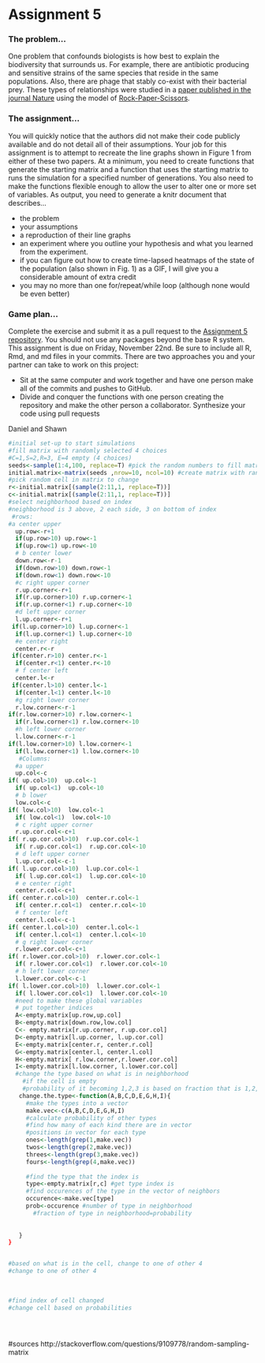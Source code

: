Assignment 5
============

### The problem...
One problem that confounds biologists is how best to explain the
biodiversity that surrounds us.  For example, there are antibiotic producing
and sensitive strains of the same species that reside in the same
populations.  Also, there are phage that stably co-exist with their
bacterial prey.  These types of relationships were studied in a [paper published
in the journal Nature](http://www.nature.com/nature/journal/v418/n6894/full/nature00823.html) using the model of [Rock-Paper-Scissors](http://en.wikipedia.org/wiki/Rock-paper-scissors).

### The assignment...
You will quickly notice that the authors did not make their code publicly
available and do not detail all of their assumptions. Your job for this
assignment is to attempt to recreate the line graphs shown in Figure 1 from
either of these two papers.  At a minimum, you need to create functions that
generate the starting matrix and a function that uses the starting matrix to
runs the simulation for a specified number of generations.  You also need to
make the functions flexible enough to allow the user to alter one or more set of
variables. As output, you need to generate a knitr document that describes...

* the problem
* your assumptions
* a reproduction of their line graphs
* an experiment where you outline your hypothesis and what you learned from the experiment.
* if you can figure out how to create time-lapsed heatmaps of the state of the
population (also shown in Fig. 1) as a GIF, I will give you a considerable
amount of extra credit
* you may no more than one for/repeat/while loop (although none would be even better)

### Game plan...
Complete the exercise and submit it as a pull request to the [Assignment 5 repository](https://github.com/microbialinformatics/assignment05). You should not use any packages beyond the base R system. This assignment is due on Friday, November 22nd. Be sure to include all R, Rmd, and md files in your commits. There are two approaches you and your partner can take to work on this project:

* Sit at the same computer and work together and have one person make all of the commits and pushes to GitHub.
* Divide and conquer the functions with one person creating the repository and make the other person a collaborator. Synthesize your code using pull requests


Daniel and Shawn 
```r
#initial set-up to start simulations
#fill matrix with randomly selected 4 choices
#C=1,S=2,R=3, E=4 empty (4 choices)
seeds<-sample(1:4,100, replace=T) #pick the random numbers to fill matrix
initial.matrix<-matrix(seeds ,nrow=10, ncol=10) #create matrix with random numbers
#pick random cell in matrix to change
r<-initial.matrix[(sample(2:11,1, replace=T))]
c<-initial.matrix[(sample(2:11,1, replace=T))]
#select neighborhood based on index
#neighborhood is 3 above, 2 each side, 3 on bottom of index
 #rows:
#a center upper
  up.row<-r+1
  if(up.row>10) up.row<-1
  if(up.row<1) up.row<-10
  # b center lower
  down.row<-r-1
  if(down.row>10) down.row<-1
  if(down.row<1) down.row<-10
  #c right upper corner
  r.up.corner<-r+1
  if(r.up.corner>10) r.up.corner<-1
  if(r.up.corner<1) r.up.corner<-10
  #d left upper corner
  l.up.corner<-r+1
 if(l.up.corner>10) l.up.corner<-1
  if(l.up.corner<1) l.up.corner<-10
  #e center right
  center.r<-r
 if(center.r>10) center.r<-1
  if(center.r<1) center.r<-10
  # f center left
  center.l<-r
 if(center.l>10) center.l<-1
  if(center.l<1) center.l<-10
  #g right lower corner
  r.low.corner<-r-1
if(r.low.corner>10) r.low.corner<-1
  if(r.low.corner<1) r.low.corner<-10
  #h left lower corner 
  l.low.corner<-r-1
if(l.low.corner>10) l.low.corner<-1
  if(l.low.corner<1) l.low.corner<-10
   #Columns:
  #a upper
  up.col<-c
if( up.col>10)  up.col<-1
  if( up.col<1)  up.col<-10
  # b lower
  low.col<-c
if( low.col>10)  low.col<-1
  if( low.col<1)  low.col<-10
  # c right upper corner
  r.up.cor.col<-c+1
if( r.up.cor.col>10)  r.up.cor.col<-1
  if( r.up.cor.col<1)  r.up.cor.col<-10
  # d left upper corner
  l.up.cor.col<-c-1
if( l.up.cor.col>10)  l.up.cor.col<-1
  if( l.up.cor.col<1)  l.up.cor.col<-10
  # e center right
  center.r.col<-c+1
if( center.r.col>10)  center.r.col<-1
  if( center.r.col<1)  center.r.col<-10
  # f center left
  center.l.col<-c-1
if( center.l.col>10)  center.l.col<-1
  if( center.l.col<1)  center.l.col<-10
  # g right lower corner
  r.lower.cor.col<-c+1
if( r.lower.cor.col>10)  r.lower.cor.col<-1
  if( r.lower.cor.col<1)  r.lower.cor.col<-10
  # h left lower corner 
  l.lower.cor.col<-c-1
if( l.lower.cor.col>10)  l.lower.cor.col<-1
  if( l.lower.cor.col<1)  l.lower.cor.col<-10
  #need to make these global variables
  # put together indices
  A<-empty.matrix[up.row,up.col]
  B<-empty.matrix[down.row,low.col]
  C<- empty.matrix[r.up.corner, r.up.cor.col]
  D<-empty.matrix[l.up.corner, l.up.cor.col]
  E<-empty.matrix[center.r, center.r.col]
  G<-empty.matrix[center.l, center.l.col]
  H<-empty.matrix[ r.low.corner,r.lower.cor.col]
  I<-empty.matrix[l.low.corner, l.lower.cor.col]
  #change the type based on what is in neighborhood
    #if the cell is empty
    #probability of it becoming 1,2,3 is based on fraction that is 1,2,3
   change.the.type<-function(A,B,C,D,E,G,H,I){
     #make the types into a vector
     make.vec<-c(A,B,C,D,E,G,H,I)
     #calculate probability of other types
     #find how many of each kind there are in vector
     #positions in vector for each type
     ones<-length(grep(1,make.vec))
     twos<-length(grep(2,make.vec))
     threes<-length(grep(3,make.vec))
     fours<-length(grep(4,make.vec))
    
     #find the type that the index is
     type<-empty.matrix[r,c] #get type index is
     #find occurences of the type in the vector of neighbors
     occurence<-make.vec[type]
     prob<-occurence #number of type in neighborhood
       #fraction of type in neighborhood=probability
       
    
   }
}


#based on what is in the cell, change to one of other 4
#change to one of other 4 
                             
                             
                             
#find index of cell changed
#change cell based on probabilities
                 




```
#sources
http://stackoverflow.com/questions/9109778/random-sampling-matrix
